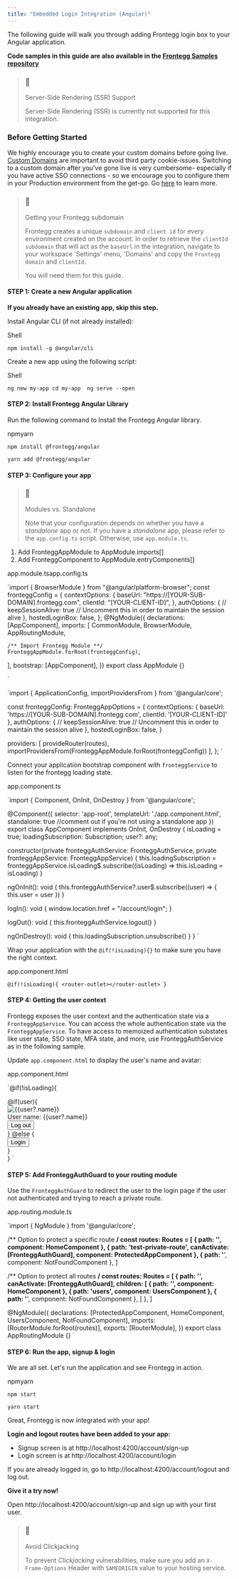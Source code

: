 ```yaml
---
title: "Embedded Login Integration (Angular)"
---
```


The following guide will walk you through adding Frontegg login box to your Angular application.

**Code samples in this guide are also available in the [Frontegg Samples repository](https://github.com/frontegg-samples/angular-embedded-login-box)**

> ### 🚧
> 
> Server-Side Rendering (SSR) Support
> 
> Server-Side Rendering (SSR) is currently not supported for this integration.

### Before Getting Started

We highly encourage you to create your custom domains before going live. [Custom Domains](/docs/custom-domains) are important to avoid third party cookie-issues. Switching to a custom domain after you've gone live is very cumbersome- especially if you have active SSO connections - so we encourage you to configure them in your Production environment from the get-go. Go [here](/docs/custom-domains) to learn more. 

> ### 📘
> 
> Getting your Frontegg subdomain
> 
> Frontegg creates a unique `subdomain` and `client id` for every environment created on the account. In order to retrieve the `clientId` `subdomain` that will act as the `baseUrl` in the integration, navigate to your workspace 'Settings' menu, 'Domains' and copy the `Frontegg domain` and `clientId`. 
> 
> You will need them for this guide.

#### STEP 1: Create a new Angular application

**If you already have an existing app, skip this step.** 

Install Angular CLI (if not already installed): 

Shell

`npm install -g @angular/cli
`

Create a new app using the following script: 

Shell

`ng new my-app
cd my-app 
ng serve --open
`

#### STEP 2: Install Frontegg Angular Library

Run the following command to Install the Frontegg Angular library.

npmyarn

`npm install @frontegg/angular
`

`yarn add @frontegg/angular
`

#### STEP 3: Configure your app

> ### 📘
> 
> Modules vs. Standalone
> 
> Note that your configuration depends on whether you have a _standalone_ app or not. If you have a _standalone_ app, please refer to the `app.config.ts` script. Otherwise, use `app.module.ts`.

1. Add FronteggAppModule to AppModule.imports\[\]
2. Add FronteggComponent to AppModule.entryComponents\[\]

app.module.tsapp.config.ts

`import { BrowserModule } from "@angular/platform-browser";
const fronteggConfig = {
  contextOptions: {
    baseUrl: "https://[YOUR-SUB-DOMAIN].frontegg.com",
    clientId: "[YOUR-CLIENT-ID]",
  },
  authOptions: {
    // keepSessionAlive: true // Uncomment this in order to maintain the session alive
  },
  hostedLoginBox: false,
};
@NgModule({
  declarations: [AppComponent],
  imports: [
    CommonModule,
    BrowserModule,
    AppRoutingModule,

    /** Import Frontegg Module **/
    FronteggAppModule.forRoot(fronteggConfig),
  ],
  bootstrap: [AppComponent],
})
export class AppModule {}

`

`import { ApplicationConfig, importProvidersFrom } from '@angular/core';

const fronteggConfig: FronteggAppOptions = {
  contextOptions: {
    baseUrl: 'https://[YOUR-SUB-DOMAIN].frontegg.com',
    clientId: '[YOUR-CLIENT-ID]'
  },
  authOptions: {
    // keepSessionAlive: true // Uncomment this in order to maintain the session alive
  },
  hostedLoginBox: false,
}

  providers: [
    provideRouter(routes),
    importProvidersFrom(FronteggAppModule.forRoot(fronteggConfig))
  ],
};
`

  
Connect your application bootstrap component with `fronteggService` to listen for the frontegg loading state.  
  
app.component.ts

`import { Component, OnInit, OnDestroy } from '@angular/core';

@Component({
  selector: 'app-root',
  templateUrl: './app.component.html',
  standalone: true //comment out if you're not using a standalone app
})
export class AppComponent implements OnInit, OnDestroy {
  isLoading = true;
  loadingSubscription: Subscription;
  user?: any;

  constructor(private fronteggAuthService: FronteggAuthService, private fronteggAppService: FronteggAppService) {
    this.loadingSubscription = fronteggAppService.isLoading$.subscribe((isLoading) => this.isLoading = isLoading)
  }

  ngOnInit(): void {
    this.fronteggAuthService?.user$.subscribe((user) => {
      this.user = user
    })
  }

  logIn(): void {
    window.location.href = "/account/login";
  }

  logOut(): void {
    this.fronteggAuthService.logout()
  }

  ngOnDestroy(): void {
    this.loadingSubscription.unsubscribe()
  }
}
`

  
Wrap your application with the `@if(!isLoading){}` to make sure you have the right context.  
  
app.component.html

`@if(!isLoading){
  <router-outlet></router-outlet>
}
`

  
#### STEP 4: Getting the user context

Frontegg exposes the user context and the authentication state via a `FronteggAppService`. You can access the whole authentication state via the `FronteggAppService`. To have access to memoized authentication substates like user state, SSO state, MFA state, and more, use FronteggAuthService as in the following sample.

Update `app.component.html` to display the user's name and avatar:

app.component.html

`@if(!isLoading){
<div>
  @if(user){
  <div>
    <img src={{user?.profilePictureUrl}} alt={{user?.name}} />
    <div>User name: {{user?.name}}</div>
    <button (click)="logOut()">Log out</button>
  </div>
  } @else {
  <div>
    <button (click)="logIn()">Login</button>
  </div>
  }
</div>
}
`

#### STEP 5: Add FronteggAuthGuard to your routing module

Use the `FronteggAuthGuard` to redirect the user to the login page if the user not authenticated and trying to reach a private route.  
  
app.routing.module.ts

`import { NgModule } from '@angular/core';

/** Option to protect a specific route **/
const routes: Routes = [
  { path: '', component: HomeComponent },
  { path: 'test-private-route', canActivate: [FronteggAuthGuard], component: ProtectedAppComponent },
  { path: '**', component: NotFoundComponent },
]

/** Option to protect all routes **/
const routes: Routes = [
  {
    path: '',
    canActivate: [FronteggAuthGuard],
    children: [
      { path: '', component: HomeComponent },
      { path: 'users', component: UsersComponent },
      { path: '**', component: NotFoundComponent },
    ]
  },
]

@NgModule({
  declarations: [ProtectedAppComponent, HomeComponent, UsersComponent, NotFoundComponent],
  imports: [RouterModule.forRoot(routes)],
  exports: [RouterModule],
})
export class AppRoutingModule {}
`

  
#### STEP 6: Run the app, signup & login

We are all set. Let's run the application and see Frontegg in action.  
  
npmyarn

`npm start
`

`yarn start
`

  
Great, Frontegg is now integrated with your app!

**Login and logout routes have been added to your app:**

* Signup screen is at http://localhost:4200/account/sign-up
* Login screen is at http://localhost:4200/account/login

If you are already logged in, go to http://localhost:4200/account/logout and log out.

**Give it a try now!**

Open http://localhost:4200/account/sign-up and sign up with your first user.

> ### 🚧
> 
> Avoid Clickjacking
> 
> To prevent _Clickjacking_ vulnerabilities, make sure you add an `X-Frame-Options` Header with `SAMEORIGIN` value to your hosting service.